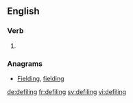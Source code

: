 
==English==

===Verb===
{{head|en|present participle}}

# {{present participle of|defile|lang=en}}

===Anagrams===
* [[Fielding#English|Fielding]], [[fielding#English|fielding]]

[[de:defiling]]
[[fr:defiling]]
[[sv:defiling]]
[[vi:defiling]]